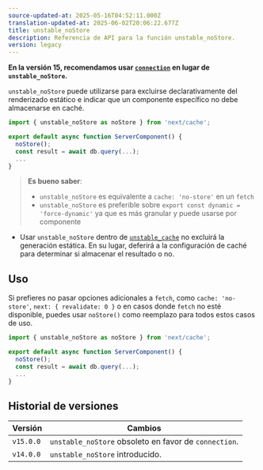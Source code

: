 ```yaml
---
source-updated-at: 2025-05-16T04:52:11.000Z
translation-updated-at: 2025-06-02T20:06:22.677Z
title: unstable_noStore
description: Referencia de API para la función unstable_noStore.
version: legacy
---
```


**En la versión 15, recomendamos usar [`connection`](/docs/app/api-reference/functions/connection) en lugar de `unstable_noStore`.**

`unstable_noStore` puede utilizarse para excluirse declarativamente del renderizado estático e indicar que un componente específico no debe almacenarse en caché.

```jsx
import { unstable_noStore as noStore } from 'next/cache';

export default async function ServerComponent() {
  noStore();
  const result = await db.query(...);
  ...
}
```

> **Es bueno saber**:
>
> - `unstable_noStore` es equivalente a `cache: 'no-store'` en un `fetch`
> - `unstable_noStore` es preferible sobre `export const dynamic = 'force-dynamic'` ya que es más granular y puede usarse por componente

- Usar `unstable_noStore` dentro de [`unstable_cache`](/docs/app/api-reference/functions/unstable_cache) no excluirá la generación estática. En su lugar, deferirá a la configuración de caché para determinar si almacenar el resultado o no.

## Uso

Si prefieres no pasar opciones adicionales a `fetch`, como `cache: 'no-store'`, `next: { revalidate: 0 }` o en casos donde `fetch` no esté disponible, puedes usar `noStore()` como reemplazo para todos estos casos de uso.

```jsx
import { unstable_noStore as noStore } from 'next/cache';

export default async function ServerComponent() {
  noStore();
  const result = await db.query(...);
  ...
}
```

## Historial de versiones

| Versión   | Cambios                                         |
| --------- | ----------------------------------------------- |
| `v15.0.0` | `unstable_noStore` obsoleto en favor de `connection`. |
| `v14.0.0` | `unstable_noStore` introducido.                 |